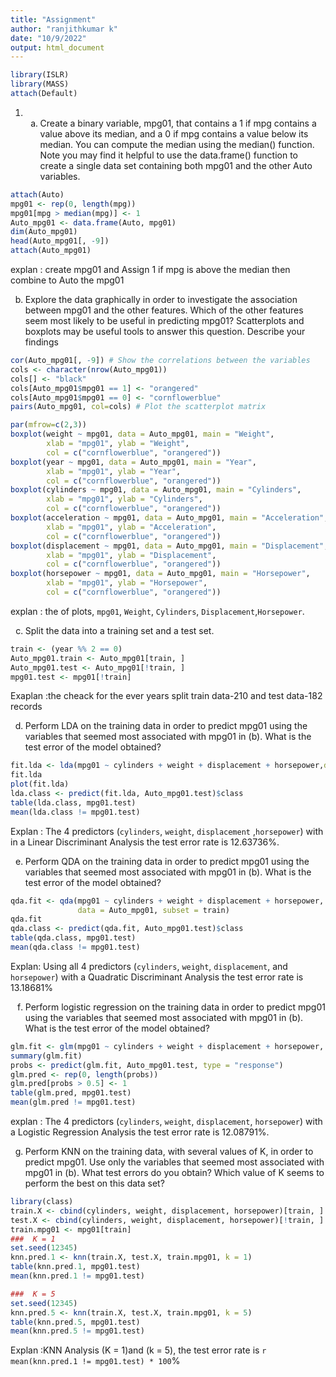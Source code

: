 ---
title: "Assignment"
author: "ranjithkumar k"
date: "10/9/2022"
output: html_document
---


```{r}
library(ISLR)
library(MASS)
attach(Default)

```

1. (a) Create a binary variable, mpg01, that contains a 1 if mpg contains a value above its median, and a 0 if mpg contains a value below its median. You can compute the median using the median() function. Note you may find it helpful to use the data.frame() function to create a single data set containing both mpg01 and the other Auto variables.

```{r}
attach(Auto)
mpg01 <- rep(0, length(mpg))
mpg01[mpg > median(mpg)] <- 1 
Auto_mpg01 <- data.frame(Auto, mpg01)
dim(Auto_mpg01)
head(Auto_mpg01[, -9])
attach(Auto_mpg01)
```

  explan : create mpg01 and Assign 1 
          if mpg is above the median then combine to Auto the mpg01

(b) Explore the data graphically in order to investigate the association between mpg01 and the other features. Which of the other features seem most likely to be useful in predicting mpg01? Scatterplots and boxplots may be useful tools to answer this question. Describe your findings

```{r}
cor(Auto_mpg01[, -9]) # Show the correlations between the variables
cols <- character(nrow(Auto_mpg01))
cols[] <- "black"
cols[Auto_mpg01$mpg01 == 1] <- "orangered"
cols[Auto_mpg01$mpg01 == 0] <- "cornflowerblue"
pairs(Auto_mpg01, col=cols) # Plot the scatterplot matrix
```
```{r}
par(mfrow=c(2,3))
boxplot(weight ~ mpg01, data = Auto_mpg01, main = "Weight", 
        xlab = "mpg01", ylab = "Weight",
        col = c("cornflowerblue", "orangered"))
boxplot(year ~ mpg01, data = Auto_mpg01, main = "Year", 
        xlab = "mpg01", ylab = "Year",
        col = c("cornflowerblue", "orangered"))
boxplot(cylinders ~ mpg01, data = Auto_mpg01, main = "Cylinders", 
        xlab = "mpg01", ylab = "Cylinders",
        col = c("cornflowerblue", "orangered"))
boxplot(acceleration ~ mpg01, data = Auto_mpg01, main = "Acceleration", 
        xlab = "mpg01", ylab = "Acceleration",
        col = c("cornflowerblue", "orangered"))
boxplot(displacement ~ mpg01, data = Auto_mpg01, main = "Displacement", 
        xlab = "mpg01", ylab = "Displacement",
        col = c("cornflowerblue", "orangered"))
boxplot(horsepower ~ mpg01, data = Auto_mpg01, main = "Horsepower", 
        xlab = "mpg01", ylab = "Horsepower",
        col = c("cornflowerblue", "orangered"))
```

explan : the of plots, `mpg01`, `Weight`, `Cylinders`, `Displacement`,`Horsepower`.

(c) Split the data into a training set and a test set.
```{r}
train <- (year %% 2 == 0)
Auto_mpg01.train <- Auto_mpg01[train, ]
Auto_mpg01.test <- Auto_mpg01[!train, ]
mpg01.test <- mpg01[!train]
```
  Exaplan :the cheack for the ever years split train data-210 and test data-182 records
        
  
(d)	Perform LDA on the training data in order to predict mpg01 using the variables that seemed most associated with mpg01 in (b). What is the test error of the model obtained? 

```{r}
fit.lda <- lda(mpg01 ~ cylinders + weight + displacement + horsepower,data = Auto_mpg01, subset = train)
fit.lda
plot(fit.lda)
lda.class <- predict(fit.lda, Auto_mpg01.test)$class
table(lda.class, mpg01.test)
mean(lda.class != mpg01.test)
```
  Explan : The  4 predictors (`cylinders`, `weight`, `displacement` ,`horsepower`) with in a Linear Discriminant               Analysis the test error rate is 12.63736%.


(e)	Perform QDA on the training data in order to predict mpg01 using the variables that seemed most associated with mpg01 in (b). What is the test error of the model obtained? 

```{r}
qda.fit <- qda(mpg01 ~ cylinders + weight + displacement + horsepower, 
               data = Auto_mpg01, subset = train)
qda.fit
qda.class <- predict(qda.fit, Auto_mpg01.test)$class
table(qda.class, mpg01.test)
mean(qda.class != mpg01.test)
```
  Explan: Using all 4 predictors (`cylinders`, `weight`, `displacement`, and `horsepower`) with a Quadratic                    Discriminant Analysis the test error rate is 13.18681%

(f)	Perform logistic regression on the training data in order to predict mpg01 using the variables that seemed most associated with mpg01 in (b). What is the test error of the model obtained?

```{r}
glm.fit <- glm(mpg01 ~ cylinders + weight + displacement + horsepower, data = Auto_mpg01, family = binomial, subset = train)
summary(glm.fit)
probs <- predict(glm.fit, Auto_mpg01.test, type = "response")
glm.pred <- rep(0, length(probs))
glm.pred[probs > 0.5] <- 1
table(glm.pred, mpg01.test)
mean(glm.pred != mpg01.test)
```
  explan : The  4 predictors (`cylinders`, `weight`, `displacement`, `horsepower`) with a Logistic                      Regression Analysis the test error rate is 12.08791%.

(g)	Perform KNN on the training data, with several values of K, in order to predict mpg01. Use only the variables that seemed most associated with mpg01 in (b). What test errors do you obtain? Which value of K seems to perform the best on this data set?

```{r}
library(class)
train.X <- cbind(cylinders, weight, displacement, horsepower)[train, ]
test.X <- cbind(cylinders, weight, displacement, horsepower)[!train, ]
train.mpg01 <- mpg01[train]
###  K = 1
set.seed(12345)
knn.pred.1 <- knn(train.X, test.X, train.mpg01, k = 1)
table(knn.pred.1, mpg01.test)
mean(knn.pred.1 != mpg01.test)
```

  

```{r}
###  K = 5
set.seed(12345)
knn.pred.5 <- knn(train.X, test.X, train.mpg01, k = 5)
table(knn.pred.5, mpg01.test)
mean(knn.pred.5 != mpg01.test)
```

Explan :KNN Analysis (K = 1)and (k = 5), the test error rate is `r mean(knn.pred.1 != mpg01.test) * 100`%